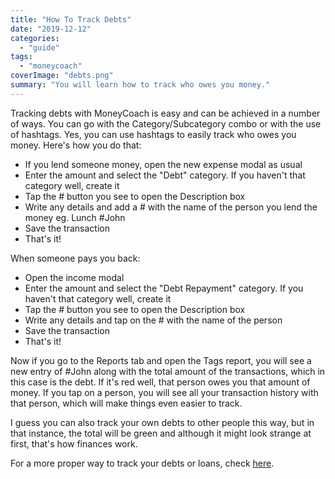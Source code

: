 ```yaml
---
title: "How To Track Debts"
date: "2019-12-12"
categories: 
  - "guide"
tags: 
  - "moneycoach"
coverImage: "debts.png"
summary: "You will learn how to track who owes you money."
---
```


Tracking debts with MoneyCoach is easy and can be achieved in a number of ways. You can go with the Category/Subcategory combo or with the use of hashtags. Yes, you can use hashtags to easily track who owes you money. Here's how you do that:

- If you lend someone money, open the new expense modal as usual
- Enter the amount and select the "Debt" category. If you haven't that category well, create it
- Tap the # button you see to open the Description box
- Write any details and add a # with the name of the person you lend the money eg. Lunch #John
- Save the transaction
- That's it!

When someone pays you back:

- Open the income modal
- Enter the amount and select the "Debt Repayment" category. If you haven't that category well, create it
- Tap the # button you see to open the Description box
- Write any details and tap on the # with the name of the person
- Save the transaction
- That's it!

Now if you go to the Reports tab and open the Tags report, you will see a new entry of #John along with the total amount of the transactions, which in this case is the debt. If it's red well, that person owes you that amount of money. If you tap on a person, you will see all your transaction history with that person, which will make things even easier to track.

I guess you can also track your own debts to other people this way, but in that instance, the total will be green and although it might look strange at first, that's how finances work.

For a more proper way to track your debts or loans, check [here](https://moneycoach-app.com/how-to-manage-property-loans/).
